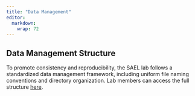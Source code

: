 ```yaml
---
title: "Data Management"
editor: 
  markdown: 
    wrap: 72
---
```


## Data Management Structure

To promote consistency and reproducibility, the SAEL lab follows a
standardized data management framework, including uniform file naming
conventions and directory organization. Lab members can access the full
structure
[here](https://docs.google.com/document/d/15gwvtf855YYQetF_ED7OJYPNQK2GFGw0sSl9HVp2tR4/edit?usp=sharing).
